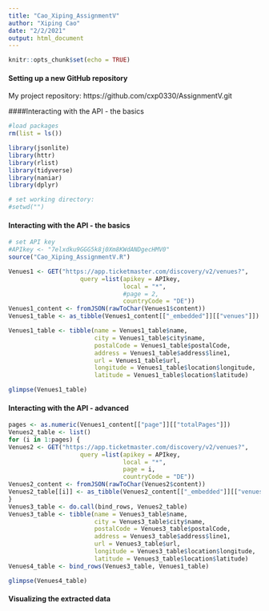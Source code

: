 ```yaml
---
title: "Cao_Xiping_AssignmentV"
author: "Xiping Cao"
date: "2/2/2021"
output: html_document
---
```


```r
knitr::opts_chunk$set(echo = TRUE)
```

#### Setting up a new GitHub repository
My project repository: https://github.com/cxp0330/AssignmentV.git

####Interacting with the API - the basics
```r
#load packages
rm(list = ls())

library(jsonlite)
library(httr)
library(rlist)
library(tidyverse)
library(naniar)
library(dplyr)

# set working directory:
#setwd("")
```

#### Interacting with the API - the basics
```r
# set API key
#APIkey <- "7elxdku9GGG5k8j0Xm8KWdANDgecHMV0"
source("Cao_Xiping_AssignmentV.R")

Venues1 <- GET("https://app.ticketmaster.com/discovery/v2/venues?",
                    query =list(apikey = APIkey,
                                local = "*",
                                #page = 2,
                                countryCode = "DE"))
Venues1_content <- fromJSON(rawToChar(Venues1$content))
Venues1_table <- as_tibble(Venues1_content[["_embedded"]][["venues"]])

Venues1_table <- tibble(name = Venues1_table$name,
                        city = Venues1_table$city$name,
                        postalCode = Venues1_table$postalCode,
                        address = Venues1_table$address$line1,
                        url = Venues1_table$url,
                        longitude = Venues1_table$location$longitude,
                        latitude = Venues1_table$location$latitude)

glimpse(Venues1_table)
```

#### Interacting with the API - advanced
```r
pages <- as.numeric(Venues1_content[["page"]][["totalPages"]])
Venues2_table <- list()
for (i in 1:pages) {
Venues2 <- GET("https://app.ticketmaster.com/discovery/v2/venues?",
                    query =list(apikey = APIkey,
                                local = "*",
                                page = i,
                                countryCode = "DE"))
Venues2_content <- fromJSON(rawToChar(Venues2$content))
Venues2_table[[i]] <- as_tibble(Venues2_content[["_embedded"]][["venues"]])
}
Venues3_table <- do.call(bind_rows, Venues2_table)
Venues3_table <- tibble(name = Venues3_table$name,
                        city = Venues3_table$city$name,
                        postalCode = Venues3_table$postalCode,
                        address = Venues3_table$address$line1,
                        url = Venues3_table$url,
                        longitude = Venues3_table$location$longitude,
                        latitude = Venues3_table$location$latitude)
Venues4_table <- bind_rows(Venues3_table, Venues1_table)

glimpse(Venues4_table)
```

#### Visualizing the extracted data
```r

```
























